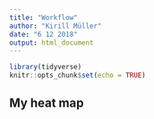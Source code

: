 ```yaml
---
title: "Workflow"
author: "Kirill Müller"
date: "6 12 2018"
output: html_document
---
```


```r
library(tidyverse)
knitr::opts_chunk$set(echo = TRUE)
```

## My heat map
